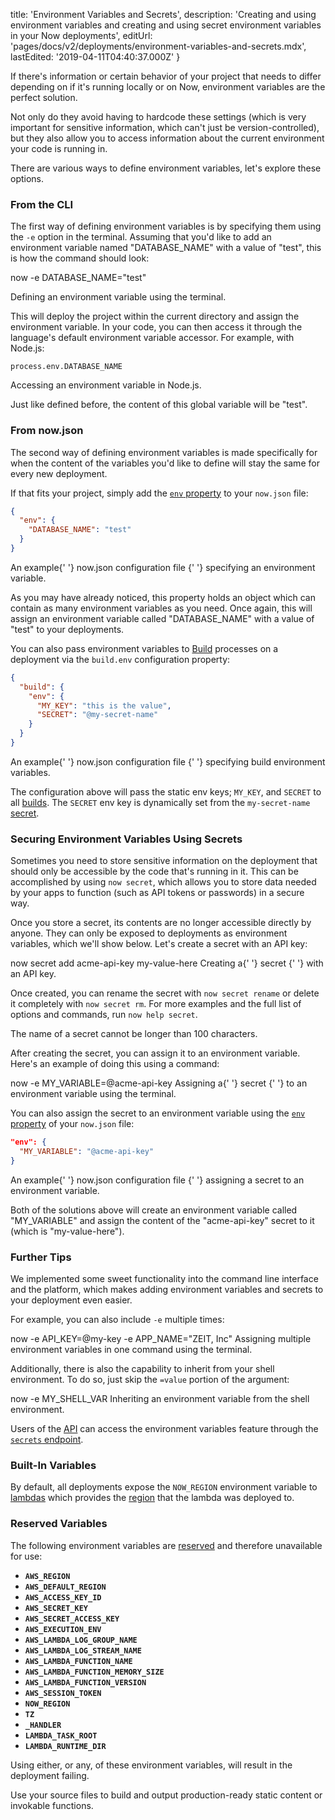 
  title: 'Environment Variables and Secrets',
  description:
    'Creating and using environment variables and creating and using secret environment variables in your Now deployments',
  editUrl: 'pages/docs/v2/deployments/environment-variables-and-secrets.mdx',
  lastEdited: '2019-04-11T04:40:37.000Z'
}

If there's information or certain behavior of your project that needs to differ depending on if it's running locally or on Now, environment variables are the perfect solution.

Not only do they avoid having to hardcode these settings (which is very important for sensitive information, which can't just be version-controlled), but they also allow you to access information about the current environment your code is running in.

There are various ways to define environment variables, let's explore these options.

### From the CLI

The first way of defining environment variables is by specifying them using the `-e` option in the terminal. Assuming that you'd like to add an environment variable named "DATABASE_NAME" with a value of "test", this is how the command should look:

<TerminalInput>now -e DATABASE_NAME="test"</TerminalInput>

<Caption>Defining an environment variable using the terminal.</Caption>

This will deploy the project within the current directory and assign the environment variable. In your code, you can then access it through the language's default environment variable accessor. For example, with Node.js:

```
process.env.DATABASE_NAME
```

<Caption>Accessing an environment variable in Node.js.</Caption>

Just like defined before, the content of this global variable will be "test".

### From now.json

The second way of defining environment variables is made specifically for when the content of the variables you'd like to define will stay the same for every new deployment.

If that fits your project, simply add the [`env` property](/docs/v2/deployments/configuration#env) to your `now.json` file:

```json
{
  "env": {
    "DATABASE_NAME": "test"
  }
}
```

<Caption>
  An example{' '}
  <GenericLink href="/docs/v2/deployments/configuration">
    <InlineCode>now.json</InlineCode> configuration file
  </GenericLink>{' '}
  specifying an environment variable.
</Caption>

As you may have already noticed, this property holds an object which can contain as many environment variables as you need. Once again, this will assign an environment variable called "DATABASE_NAME" with a value of "test" to your deployments.

You can also pass environment variables to [Build](/docs/v2/deployments/builds/) processes on a deployment via the `build.env` configuration property:

```json
{
  "build": {
    "env": {
      "MY_KEY": "this is the value",
      "SECRET": "@my-secret-name"
    }
  }
}
```

<Caption>
  An example{' '}
  <GenericLink href="/docs/v2/deployments/configuration">
    <InlineCode>now.json</InlineCode> configuration file
  </GenericLink>{' '}
  specifying <P.B>build</P.B> environment variables.
</Caption>

The configuration above will pass the static env keys; `MY_KEY`, and `SECRET` to all [builds](/docs/v2/deployments/builds/). The `SECRET` env key is dynamically set from the `my-secret-name` [secret](#securing-environment-variables-using-secrets).

### Securing Environment Variables Using Secrets

Sometimes you need to store sensitive information on the deployment that should only be accessible by the code that's running in it. This can be accomplished by using `now secret`, which allows you to store data needed by your apps to function (such as API tokens or passwords) in a secure way.

Once you store a secret, its contents are no longer accessible directly by anyone. They can only be exposed to deployments as environment variables, which we'll show below.
Let's create a secret with an API key:

<TerminalInput>
  <P.B>now secret add</P.B> acme-api-key my-value-here
</TerminalInput>

<Caption>
  Creating a{' '}
  <GenericLink href="#securing-environment-variables-using-secrets">
    secret
  </GenericLink>{' '}
  with an API key.
</Caption>

Once created, you can rename the secret with `now secret rename` or delete it completely with `now secret rm`. For more examples and the full list of options and commands, run `now help secret`.

<Note>The name of a secret cannot be longer than 100 characters.</Note>

After creating the secret, you can assign it to an environment variable. Here's an example of doing this using a command:

<TerminalInput>
  now -e <P.B>MY_VARIABLE=@acme-api-key</P.B>
</TerminalInput>

<Caption>
  Assigning a{' '}
  <GenericLink href="#securing-environment-variables-using-secrets">
    secret
  </GenericLink>{' '}
  to an environment variable using the terminal.
</Caption>

You can also assign the secret to an environment variable using the [`env` property](/docs/v2/deployments/configuration#env) of your `now.json` file:

```json
"env": {
  "MY_VARIABLE": "@acme-api-key"
}
```

<Caption>
  An example{' '}
  <GenericLink href="/docs/v2/deployments/configuration">
    <InlineCode>now.json</InlineCode> configuration file
  </GenericLink>{' '}
  assigning a secret to an environment variable.
</Caption>

Both of the solutions above will create an environment variable called "MY_VARIABLE" and assign the content of the "acme-api-key" secret to it (which is "my-value-here").

### Further Tips

We implemented some sweet functionality into the command line interface and the platform, which makes adding environment variables and secrets to your deployment even easier.

For example, you can also include `-e` multiple times:

<TerminalInput>
  now <P.B>-e</P.B> API_KEY=@my-key <P.B>-e</P.B> APP_NAME="ZEIT, Inc"
</TerminalInput>

<Caption>
  Assigning multiple environment variables in one command using the terminal.
</Caption>

Additionally, there is also the capability to inherit from your shell environment. To do so, just skip the `=value` portion of the argument:

<TerminalInput>
  now -e <P.B>MY_SHELL_VAR</P.B>
</TerminalInput>

<Caption>
  Inheriting an environment variable from the shell environment.
</Caption>

Users of the [API](/docs/api) can access the environment variables feature through the [`secrets` endpoint](/docs/api/v2#endpoints/secrets).

### Built-In Variables

By default, all deployments expose the `NOW_REGION` environment variable to [lambdas](/docs/v2/deployments/concepts/lambdas) which provides the [region](/docs/v2/platform/regions-and-providers/) that the lambda was deployed to.

### Reserved Variables

The following environment variables are [reserved](https://docs.aws.amazon.com/lambda/latest/dg/current-supported-versions.html#lambda-environment-variables) and therefore unavailable for use:

- **`AWS_REGION`**
- **`AWS_DEFAULT_REGION`**
- **`AWS_ACCESS_KEY_ID`**
- **`AWS_SECRET_KEY`**
- **`AWS_SECRET_ACCESS_KEY`**
- **`AWS_EXECUTION_ENV`**
- **`AWS_LAMBDA_LOG_GROUP_NAME`**
- **`AWS_LAMBDA_LOG_STREAM_NAME`**
- **`AWS_LAMBDA_FUNCTION_NAME`**
- **`AWS_LAMBDA_FUNCTION_MEMORY_SIZE`**
- **`AWS_LAMBDA_FUNCTION_VERSION`**
- **`AWS_SESSION_TOKEN`**
- **`NOW_REGION`**
- **`TZ`**
- **`_HANDLER`**
- **`LAMBDA_TASK_ROOT`**
- **`LAMBDA_RUNTIME_DIR`**

Using either, or any, of these environment variables, will result in the deployment failing.

<Card title="Read Next: Builds" href="/docs/v2/deployments/builds">
  Use your source files to build and output production-ready static content or
  invokable functions.
</Card>

